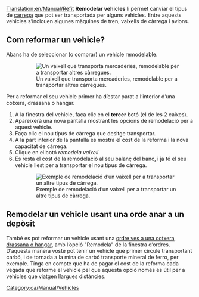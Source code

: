 [[Translation:en/Manual/Refit]]
{{ca/Manual/Tutorial/Tutorial}}
'''Remodelar vehicles''' li permet canviar el tipus de [[ca/Manual/Càrrega|càrrega]] que pot ser transportada per alguns vehicles. Entre aquests vehicles s’inclouen algunes màquines de tren, vaixells de càrrega i avions.

== Com reformar un vehicle? ==
Abans ha de seleccionar (o comprar) un vehicle remodelable.
:[[File:ca/Manual/Refitable ship.png|none|frame|Un vaixell que transporta mercaderies, remodelable per a transportar altres càrregues.]]

Per a reformar el seu vehicle primer ha d’estar parat a l’interior d’una cotxera, drassana o hangar.
#A la finestra del vehicle, faça clic en el '''tercer''' botó (el de les 2 caixes).
#Apareixerà una nova pantalla mostrant les opcions de remodelació per a aquest vehicle.
#Faça clic el nou tipus de càrrega que desitge transportar.
#A la part inferior de la pantalla es mostra el cost de la reforma i la nova capacitat de càrrega.
#Clique en el botó ''remodela vaixell''.
#Es resta el cost de la remodelació al seu balanç del banc, i ja té el seu vehicle llest per a transportar el nou tipus de càrrega.
:[[File:ca/Manual/Refit ship.png|none|frame|Exemple de remodelació d’un vaixell per a transportar un altre tipus de càrrega.]]

==Remodelar un vehicle usant una orde anar a un depòsit==
També es pot reformar un vehicle usant una [[ca/Ordre ves a una cotxera|ordre ves a una cotxera, drassana o hangar]], amb l’opció "Remodela" de la finestra d’ordres. D’aquesta manera vosté pot tenir un vehicle que primer circule transportant carbó, i de tornada a la mina de carbó transporte mineral de ferro, per exemple. Tinga en compte que ha de pagar el cost de la reforma cada vegada que reforme el vehicle pel que aquesta opció només és útil per a vehicles que viatgen llargues distàncies.

[[Category:ca/Manual/Vehicles]]